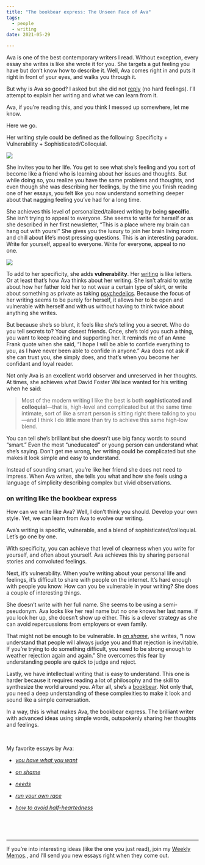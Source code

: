 ```yaml
---
title: "The bookbear express: The Unseen Face of Ava"
tags:
  - people
  - writing
date: 2021-05-29

---
```

Ava is one of the best contemporary writers I read. Without exception, every essay she writes is like she wrote it for you. She targets a gut feeling you have but don’t know how to describe it. Well, Ava comes right in and puts it right in front of your eyes, and walks you through it. 

But why is Ava so good? I asked but she did not [reply](https://twitter.com/jdcampolargo/status/1439801566836535298?s=20) (no hard feelings). I’ll attempt to explain her writing and what we can learn from it.

Ava, if you’re reading this, and you think I messed up somewhere, let me know. 

Here we go. 

Her writing style could be defined as the following: Specificity + Vulnerability + Sophisticated/Colloquial.

<Image src="/images/bb1.png" width={1001} height={700}/>

She invites you to her life. You get to see what she’s feeling and you sort of become like a friend who is learning about her issues and thoughts. But while doing so, you realize you have the same problems and thoughts, and even though she was describing her feelings, by the time you finish reading one of her essays, you felt like you now understand something deeper about that nagging feeling you’ve had for a long time. 

She achieves this level of personalized/tailored writing by being **specific**. She isn’t trying to appeal to everyone. She seems to write for herself or as she described in her first newsletter, “This is a place where my brain can hang out with yours!” She gives you the luxury to join her brain living room and chill about life’s most pressing questions. This is an interesting paradox. Write for yourself, appeal to everyone. Write for everyone, appeal to no one. 

<Image src="/images/995.png" width={992} height={392}/>

To add to her specificity, she adds **vulnerability**. Her [writing](https://ava.substack.com/p/on-inside-jokes#:~:text=%20i%20think%20there%E2%80%99s%20room%20to%20honor%20both%2C%20which%20is%20why%20i%20want%20to%20write%20more%20of%20these%20letters%20to%20you.) is like letters. Or at least that’s how Ava thinks about her writing. She isn’t afraid to [write](https://ava.substack.com/p/on-shame) about how her father told her to not wear a certain type of skirt, or write about something as private as taking [psychedelics](https://ava.substack.com/p/psychedelics-a-personal-take). Because the focus of her writing seems to be purely for herself, it allows her to be open and vulnerable with herself and with us without having to think twice about anything she writes. 

But because she’s so blunt, it feels like she’s telling you a secret. Who do you tell secrets to? Your closest friends. Once, she’s told you such a thing, you want to keep reading and supporting her. It reminds me of an Anne Frank quote when she said, “I hope I will be able to confide everything to you, as I have never been able to confide in anyone.” Ava does not ask if she can trust you, she simply does, and that’s when you become her confidant and loyal reader.

Not only Ava is an excellent world observer and unreserved in her thoughts. At times, she achieves what David Foster Wallace wanted for his writing when he said:

> Most of the modern writing I like the best is both **sophisticated and colloquial**—that is, high-level and complicated but at the same time intimate, sort of like a smart person is sitting right there talking to you—and I think I do little more than try to achieve this same high-low blend.

You can tell she’s brilliant but she doesn’t use big fancy words to sound “smart.” Even the most “uneducated” or young person can understand what she’s saying. Don’t get me wrong, her writing could be complicated but she makes it look simple and easy to understand. 

Instead of sounding smart, you’re like her friend she does not need to impress. When Ava writes, she tells you what and how she feels using a language of simplicity describing complex but vivid observations.

### on writing like the bookbear express 

How can we write like Ava? Well, I don’t think you should. Develop your own style. Yet, we can learn from Ava to evolve our writing. 

Ava’s writing is specific, vulnerable, and a blend of sophisticated/colloquial. Let’s go one by one. 

With specificity, you can achieve that level of clearness when you write for yourself, and often about yourself. Ava achieves this by sharing personal stories and convoluted feelings. 

Next, it’s vulnerability. When you’re writing about your personal life and feelings, it’s difficult to share with people on the internet. It’s hard enough with people you know. How can you be vulnerable in your writing? She does a couple of interesting things. 

She doesn’t write with her full name. She seems to be using a semi-pseudonym. Ava looks like her real name but no one knows her last name. If you look her up, she doesn’t show up either. This is a clever strategy as she can avoid repercussions from employers or even family. 

That might not be enough to be vulnerable. In [*on shame*](https://ava.substack.com/p/on-shame), she writes, “I now understand that people will always judge you and that rejection is inevitable. If you’re trying to do something difficult, you need to be strong enough to weather rejection again and again.” She overcomes this fear by understanding people are quick to judge and reject. 

Lastly, we have intellectual writing that is easy to understand. This one is harder because it requires reading a lot of philosophy and the skill to synthesize the world around you. After all, she’s a [bookbear](https://ava.substack.com/about?utm_source=menu-dropdown#:~:text=you%20might%20be%20curious%20about%20why%20i%E2%80%99m%20a%20bookbear.%20well%2C%20it%E2%80%99s%20because%20i%E2%80%99m%20a%20bear%20who%20reads%20a%20lot%20of%20books.%20duh.). Not only that, you need a deep understanding of these complexities to make it look and sound like a simple conversation. 

In a way, this is what makes Ava, the bookbear express. The brilliant writer with advanced ideas using simple words, outspokenly sharing her thoughts and feelings.

<p>&nbsp;  </p>

My favorite essays by Ava:

* [*you have what you want*](https://ava.substack.com/p/you-have-what-you-want)

* [*on shame*](https://ava.substack.com/p/on-shame)

* [*needs*](https://ava.substack.com/p/needs)

* [*run your own race*](https://ava.substack.com/p/run-your-own-race)

* [*how to avoid half-heartedness*](https://ava.substack.com/p/how-to-avoid-half-heartedness)

<p>&nbsp;  </p>
<p>&nbsp;  </p>


---
If you’re into interesting ideas (like the one you just read), join my <a href="https://juandavidcampolargo.substack.com/" target="_blank">Weekly Memos</a>., and I’ll send you new essays right when they come out. 

